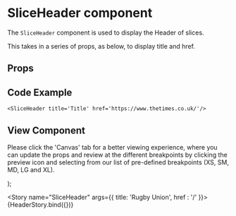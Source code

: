 
<Meta
  title="Newskit Components/Slices/SliceHeader"
  component={SliceHeader}
/>

# SliceHeader component
The `SliceHeader` component is used to display the Header of slices.

This takes in a series of props, as below, to display title and href.

## Props
<Props of={SliceHeader} />

## Code Example
`<SliceHeader title='Title' href='https://www.thetimes.co.uk/'/>`

## View Component
Please click the 'Canvas' tab for a better viewing experience, where you can update the props and review at the different breakpoints by clicking the preview icon and selecting from our list of pre-defined breakpoints (XS, SM, MD, LG and XL).

  <NewsKitProvider theme={TimesWebLightTheme}>
  <TrackingContextProvider
      analyticsStream={action('analytics-action')}
      context={{
        component: 'SliceHeader',
        attrs: {
        }
      }}
    >
    <SliceHeader {...{ title,href }} />
    </TrackingContextProvider>
  </NewsKitProvider>
);

<Story name="SliceHeader" args={{ title: 'Rugby Union', href : '/' }}>
  {HeaderStory.bind({})}
</Story>